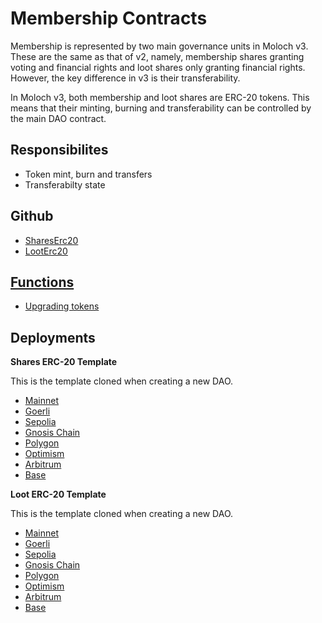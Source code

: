 # Membership Contracts

Membership is represented by two main governance units in Moloch v3. These are the same as that of v2, namely, membership shares granting voting and financial rights and loot shares only granting financial rights. However, the key difference in v3 is their transferability.

In Moloch v3, both membership and loot shares are ERC-20 tokens. This means that their minting, burning and transferability can be controlled by the main DAO contract.

## Responsibilites

- Token mint, burn and transfers
- Transferabilty state

## Github

- [SharesErc20](https://github.com/HausDAO/Baal/blob/feat/baalZodiac/contracts/SharesERC20.sol)
- [LootErc20](https://github.com/HausDAO/Baal/blob/feat/baalZodiac/contracts/LootERC20.sol)

## [Functions](https://moloch.daohaus.fun/functions#mintshares)

- [Upgrading tokens](https://moloch.daohaus.fun/features/tokenUpgradability)

## Deployments

**Shares ERC-20 Template**

This is the template cloned when creating a new DAO.

- [Mainnet](https://etherscan.io/address/0x8124Cbb807A7b64123F3dEc3EF64995d8B10d3Eb)
- [Goerli](https://goerli.etherscan.io/address/0x8124Cbb807A7b64123F3dEc3EF64995d8B10d3Eb)
- [Sepolia](https://sepolia.etherscan.io/address/0x52acf023d38A31f7e7bC92cCe5E68d36cC9752d6)
- [Gnosis Chain](https://gnosisscan.io/address/0x8124Cbb807A7b64123F3dEc3EF64995d8B10d3Eb)
- [Polygon](https://polygonscan.com/address/0x8124Cbb807A7b64123F3dEc3EF64995d8B10d3Eb)
- [Optimism](https://optimistic.etherscan.io/address/0x8124Cbb807A7b64123F3dEc3EF64995d8B10d3Eb)
- [Arbitrum](https://arbiscan.io/address/0x8124Cbb807A7b64123F3dEc3EF64995d8B10d3Eb)
- [Base](https://basescan.org/address/0xc650B598b095613cCddF0f49570FfA475175A5D5)

**Loot ERC-20 Template**

This is the template cloned when creating a new DAO.

- [Mainnet](https://etherscan.io/address/0x0444AE984b9563C8480244693ED65F25B3C64a4E)
- [Goerli](https://goerli.etherscan.io/address/0x0444AE984b9563C8480244693ED65F25B3C64a4E)
- [Sepolia](https://sepolia.etherscan.io/address/0x00768B047f73D88b6e9c14bcA97221d6E179d468)
- [Gnosis Chain](https://gnosisscan.io/address/0x0444AE984b9563C8480244693ED65F25B3C64a4E)
- [Polygon](https://polygonscan.com/address/0x0444AE984b9563C8480244693ED65F25B3C64a4E)
- [Optimism](https://optimistic.etherscan.io/address/0x0444AE984b9563C8480244693ED65F25B3C64a4E)
- [Arbitrum](https://arbiscan.io/address/0x0444AE984b9563C8480244693ED65F25B3C64a4E)
- [Base](https://basescan.org/address/0x52acf023d38A31f7e7bC92cCe5E68d36cC9752d6)
